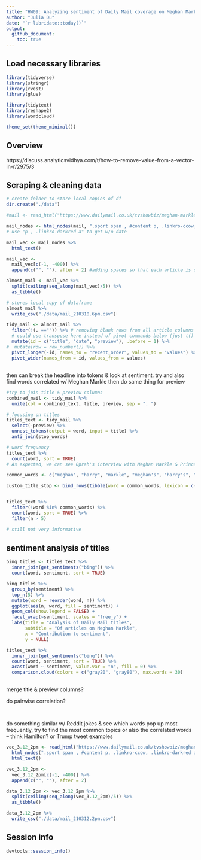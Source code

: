 ```yaml
---
title: "HW09: Analyzing sentiment of Daily Mail coverage on Meghan Markle"
author: "Julia Du"
date: "`r lubridate::today()`"
output: 
  github_document:
    toc: true
---
```


## Load necessary libraries

```r
library(tidyverse)
library(stringr)
library(rvest)
library(glue)

library(tidytext)
library(reshape2)
library(wordcloud)

theme_set(theme_minimal())
```

## Overview

https://discuss.analyticsvidhya.com/t/how-to-remove-value-from-a-vector-in-r/2975/3

## Scraping & cleaning data

```r
# create folder to store local copies of df
dir.create("./data")

#mail <- read_html("https://www.dailymail.co.uk/tvshowbiz/meghan-markle/index.html")

mail_nodes <- html_nodes(mail, ".sport span , #content p, .linkro-ccow, .linkro-darkred a")
# use "p , .linkro-darkred a" to get w/o date

mail_vec <- mail_nodes %>%
  html_text()

mail_vec <- 
  mail_vec[c(-1, -400)] %>%
  append(c("", ""), after = 2) #adding spaces so that each article is divided into 5 elements

almost_mail <- mail_vec %>%
  split(ceiling(seq_along(mail_vec)/5)) %>%
  as_tibble() 

# stores local copy of dataframe
almost_mail %>%
  write_csv("./data/mail_210310.6pm.csv")

tidy_mail <- almost_mail %>%
  filter(!(. =="")) %>% # removing blank rows from all article columns
  # could use transpose here instead of pivot commands below (just t() & then as_tibble() in pipe)
  mutate(id = c("title", "date", "preview"), .before = 1) %>%
#  mutate(row = row_number()) %>%
  pivot_longer(-id, names_to = "recent_order", values_to = "values") %>%
  pivot_wider(names_from = id, values_from = values)

```

##

then can break the headline into tokens & look at sentiment. try and also find words correlated w/ Meghan Markle
then do same thing for preview

```r
#try to join title & preview columns
combined_mail <- tidy_mail %>%
  unite(col = combined_text, title, preview, sep = ". ")

# focusing on titles 
titles_text <- tidy_mail %>%
  select(-preview) %>%
  unnest_tokens(output = word, input = title) %>%
  anti_join(stop_words) 

# word frequency
titles_text %>%
  count(word, sort = TRUE)
# As expected, we can see Oprah's interview with Meghan Markle & Prince Harry dominate the headlines about Markle. Now I'm going to remove these names to try getting a better idea of the content

common_words <- c("meghan", "harry", "markle", "meghan's", "harry's", "oprah", "interview")

custom_title_stop <- bind_rows(tibble(word = common_words, lexicon = c("custom")), stop_words)


titles_text %>%
  filter(!word %in% common_words) %>%
  count(word, sort = TRUE) %>%
  filter(n > 5)

# still not very informative
```

## sentiment analysis of titles

```r
bing_titles <- titles_text %>%
  inner_join(get_sentiments("bing")) %>%
  count(word, sentiment, sort = TRUE) 

bing_titles %>%
  group_by(sentiment) %>%
  top_n(5) %>%
  mutate(word = reorder(word, n)) %>%
  ggplot(aes(n, word, fill = sentiment)) +
  geom_col(show.legend = FALSE) +
  facet_wrap(~sentiment, scales = "free_y") +
  labs(title = "Analysis of Daily Mail titles",
       subtitle = "Of articles on Meghan Markle", 
       x = "Contribution to sentiment",
       y = NULL)

titles_text %>%
  inner_join(get_sentiments("bing")) %>%
  count(word, sentiment, sort = TRUE) %>%
  acast(word ~ sentiment, value.var = "n", fill = 0) %>%
  comparison.cloud(colors = c("gray20", "gray80"), max.words = 30)
  
```

merge title & preview columns?

do pairwise correlation?

##
```r

```


do something similar w/ Reddit jokes & see which words pop up most frequently, try to find the most common topics
or also the correlated words -- think Hamilton? or Trump tweet examples












```r
vec_3.12_2pm <- read_html("https://www.dailymail.co.uk/tvshowbiz/meghan-markle/index.html") %>%
  html_nodes(".sport span , #content p, .linkro-ccow, .linkro-darkred a") %>%
  html_text() 

vec_3.12_2pm <-
  vec_3.12_2pm[c(-1, -400)] %>%
  append(c("", ""), after = 2) 

data_3.12_2pm <- vec_3.12_2pm %>%
  split(ceiling(seq_along(vec_3.12_2pm)/5)) %>%
  as_tibble()

data_3.12_2pm %>%
  write_csv("./data/mail_210312.2pm.csv")

```

## Session info

```r
devtools::session_info()
```